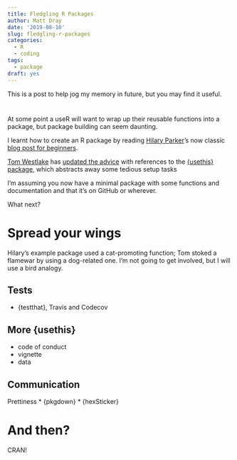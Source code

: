 ```yaml
---
title: Fledgling R Packages
author: Matt Dray
date: '2019-08-10'
slug: fledgling-r-packages
categories:
  - R
  - coding
tags:
  - package
draft: yes
---
```


This is a post to help jog my memory in future, but you may find it useful.

# 

At some point a useR will want to wrap up their reusable functions into a package, but package building can seem daunting.

I learnt how to create an R package by reading [Hilary Parker](https://twitter.com/hspter)'s now classic [blog post for beginners](https://hilaryparker.com/2014/04/29/writing-an-r-package-from-scratch/).

[Tom Westlake](https://twitter.com/tomwestlake121) has [updated the advice](https://r-mageddon.netlify.com/post/writing-an-r-package-from-scratch/) with references to the [{usethis} package](https://usethis.r-lib.org/), which abstracts away some tedious setup tasks

I'm assuming you now have a minimal package with some functions and documentation and that it's on GitHub or wherever.

What next?

# Spread your wings

Hilary's example package used a cat-promoting function; Tom stoked a flamewar by using a dog-related one. I'm not going to get involved, but I will use a bird analogy.


## Tests

* {testthat}, Travis and Codecov

## More {usethis}

* code of conduct
* vignette
* data

## Communication

Prettiness
* {pkgdown}
* {hexSticker}

# And then?

CRAN!

